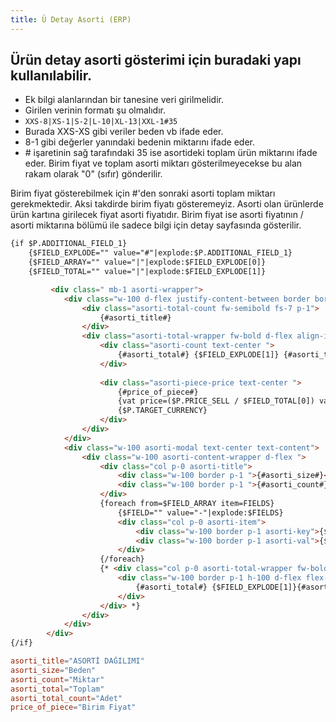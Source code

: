 ```yaml
---
title: Ü Detay Asorti (ERP)
---
```


## Ürün detay asorti gösterimi için buradaki yapı kullanılabilir. 

* Ek bilgi alanlarından bir tanesine veri girilmelidir.
* Girilen verinin formatı şu olmalıdır. 
* <code>XXS-8|XS-1|S-2|L-10|XL-13|XXL-1#35</code>
* Burada XXS-XS gibi veriler beden vb ifade eder.
* 8-1  gibi değerler yanındaki bedenin miktarını ifade eder.
* \# işaretinin sağ tarafındaki 35 ise asortideki toplam ürün miktarını ifade eder. Birim fiyat ve toplam asorti miktarı gösterilmeyecekse bu alan rakam olarak "0" (sıfır) gönderilir.

<div class="v5-example-alert-info text-black mb-1">
  Birim fiyat gösterebilmek için #'den sonraki asorti toplam miktarı gerekmektedir. Aksi takdirde birim fiyatı gösteremeyiz.
  Asorti olan ürünlerde ürün kartına girilecek fiyat asorti fiyatıdır.
  Birim fiyat ise asorti fiyatının / asorti miktarına bölümü ile sadece bilgi için detay sayfasında gösterilir.
</div>

```html title="smarty"
{if $P.ADDITIONAL_FIELD_1}
    {$FIELD_EXPLODE="" value="#"|explode:$P.ADDITIONAL_FIELD_1}
    {$FIELD_ARRAY="" value="|"|explode:$FIELD_EXPLODE[0]}
    {$FIELD_TOTAL="" value="|"|explode:$FIELD_EXPLODE[1]}

         <div class=" mb-1 asorti-wrapper">
            <div class="w-100 d-flex justify-content-between border border-round">
                <div class="asorti-total-count fw-semibold fs-7 p-1">
                    {#asorti_title#}
                </div>
                <div class="asorti-total-wrapper fw-bold d-flex align-items-center gap-1 px-1 text-primary">
                    <div class="asorti-count text-center ">
                        {#asorti_total#} {$FIELD_EXPLODE[1]} {#asorti_total_count#}
                    </div>
                    
                    <div class="asorti-piece-price text-center ">
                        {#price_of_piece#}
                        {vat price=($P.PRICE_SELL / $FIELD_TOTAL[0]) vat=$P.VAT}
                        {$P.TARGET_CURRENCY}
                    </div>
                </div>
            </div>
            <div class="w-100 asorti-modal text-center text-content">
                <div class="w-100 asorti-content-wrapper d-flex ">
                    <div class="col p-0 asorti-title">
                        <div class="w-100 border p-1 ">{#asorti_size#}</div>
                        <div class="w-100 border p-1 ">{#asorti_count#}</div>
                    </div>
                    {foreach from=$FIELD_ARRAY item=FIELDS}
                        {$FIELD="" value="-"|explode:$FIELDS}
                        <div class="col p-0 asorti-item">
                            <div class="w-100 border p-1 asorti-key">{$FIELD[0]}</div>
                            <div class="w-100 border p-1 asorti-val">{$FIELD[1]}</div>
                        </div>
                    {/foreach}
                    {* <div class="col p-0 asorti-total-wrapper fw-bold ">
                        <div class="w-100 border p-1 h-100 d-flex flex-wrap align-items-center justify-content-center">
                            {#asorti_total#} {$FIELD_EXPLODE[1]}{#asorti_total_count#}
                        </div>
                    </div> *}
                </div>
            </div>
        </div>
{/if}
```

```conf title="tr.conf language file"
asorti_title="ASORTİ DAĞILIMI"
asorti_size="Beden"
asorti_count="Miktar"
asorti_total="Toplam"
asorti_total_count="Adet"
price_of_piece="Birim Fiyat" 
```